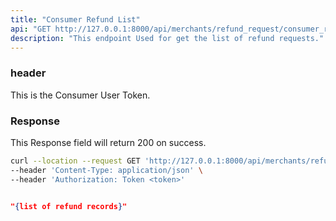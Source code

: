 ```yaml
---
title: "Consumer Refund List"
api: "GET http://127.0.0.1:8000/api/merchants/refund_request/consumer_refund_list/"
description: "This endpoint Used for get the list of refund requests."
---
```


### header
<ParamField header="Authorization" type="string">
  This is the Consumer User Token.
</ParamField>

### Response

<ResponseField name="success" type="number">
  This Response field will return 200 on success.
</ResponseField>

<RequestExample>

```bash Example Request
curl --location --request GET 'http://127.0.0.1:8000/api/merchants/refund_request/consumer_refund_list/' \
--header 'Content-Type: application/json' \
--header 'Authorization: Token <token>'
```

</RequestExample>

<ResponseExample>

```json Response

"{list of refund records}"
    
```

</ResponseExample>
